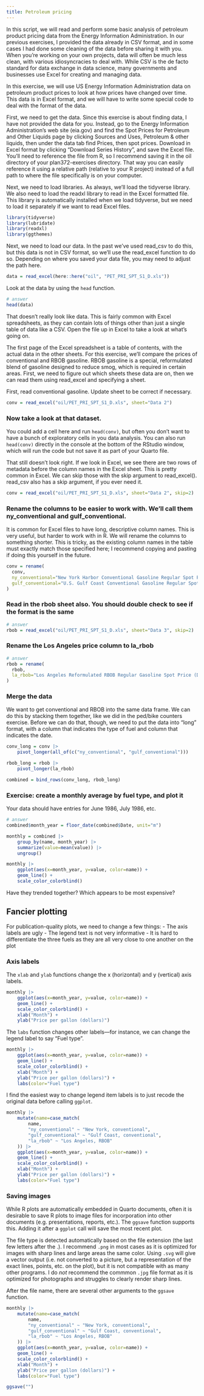 ```yaml
---
title: Petroleum pricing
---
```


 In this script, we will read and perform some basic analysis of petroleum product
pricing data from the Energy Information Administration.
In our previous exercises, I provided the data already in CSV format, and in some
cases I had done some cleaning of the data before sharing it with you. When you're
working on your own projects, data will often be much less clean, with various
idiosyncracies to deal with. While CSV is the de facto standard for data exchange
in data science, many governments and businesses use Excel for creating and managing
data.

In this exercise, we will use US Energy Information Administration data on petroleum
product prices to look at how prices have changed over time. This data is in Excel format,
and we will have to write some special code to deal with the format of the data.

First, we need to get the data. Since this exercise is about finding data, I have not
provided the data for you. Instead, go to the Energy Information Administration's
web site (eia.gov) and find the Spot Prices for Petroleum and Other Liquids page by clicking
Sources and Uses, Petroleum & other liquids, then under the data tab find Prices, then
spot prices. Download in Excel format by clicking "Download Series History", and save the
Excel file. You'll need to reference the file from R, so I recommend saving it in the
oil directory of your plan372-exercises directory. That way you can easily reference it
using a relative path (relative to your R project) instead of a full path to where
the file specifically is on your computer.

Next, we need to load libraries. As always, we'll load the tidyverse library.
We also need to load the readxl library to read in the Excel formatted file.
This library is automatically installed when we load tidyverse, but we need to load
it separately if we want to read Excel files.

```r
library(tidyverse)
library(lubridate)
library(readxl)
library(ggthemes)
```

Next, we need to load our data. In the past we've used read_csv to do this, but this
data is not in CSV format, so we'll use the read_excel function to do so. Depending on
where you saved your data file, you may need to adjust the path here.

```r
data = read_excel(here::here("oil", "PET_PRI_SPT_S1_D.xls"))
```

Look at the data by using the `head` function.

```r
# answer
head(data)
```

That doesn't really look like data. This is fairly common with Excel spreadsheets, as they
can contain lots of things other than just a single table of data like a CSV. Open
the file up in Excel to take a look at what's going on.

The first page of the Excel spreadsheet is a table of contents, with the actual data
in the other sheets. For this exercise, we'll compare the prices of conventional and
RBOB gasoline. RBOB gasoline is a special, reformulated blend of gasoline designed to
reduce smog, which is required in certain areas. First, we need to figure out which sheets
these data are on, then we can read them using read_excel and specifying a sheet.

First, read conventional gasoline. Update sheet to be correct if necessary.

```r
conv = read_excel("oil/PET_PRI_SPT_S1_D.xls", sheet="Data 2")
```

### Now take a look at that dataset.

You could add a cell here and run `head(conv)`, but often you don't want to have a bunch of exploratory cells in you data analysis. You can also run `head(conv)` directly in the console at the bottom of the RStudio window, which will run the code but not save it as part of your Quarto file.

That still doesn't look right. If we look in Excel, we see there are two rows of metadata
before the column names in the Excel sheet. This is pretty common in Excel. We can skip those
with the skip argument to read_excel(). read_csv also has a skip argument, if you ever need it.

```r
conv = read_excel("oil/PET_PRI_SPT_S1_D.xls", sheet="Data 2", skip=2)
```

### Rename the columns to be easier to work with. We'll call them ny_conventional and gulf_conventional.

It is common for Excel files to have long, descriptive column names. This is very useful, but harder to work with in R. We will rename the columns to something shorter. This is tricky, as the existing column names in the table must exactly match those specified here; I recommend copying and pasting if doing this yourself in the future.

```r
conv = rename(
  conv,
  ny_conventional="New York Harbor Conventional Gasoline Regular Spot Price FOB (Dollars per Gallon)",
  gulf_conventional="U.S. Gulf Coast Conventional Gasoline Regular Spot Price FOB (Dollars per Gallon)"
)
```

### Read in the rbob sheet also. You should double check to see if the format is the same

```r
# answer
rbob = read_excel("oil/PET_PRI_SPT_S1_D.xls", sheet="Data 3", skip=2)
```

### Rename the Los Angeles price column to la_rbob

```r
# answer
rbob = rename(
  rbob,
  la_rbob="Los Angeles Reformulated RBOB Regular Gasoline Spot Price (Dollars per Gallon)"
)
```

### Merge the data

We want to get conventional and RBOB into the same data frame. We can do this by stacking them together, like we did in the ped/bike counters exercise. Before we can do that, though, we need to put the data into "long" format, with a column that indicates the type of fuel and column that indicates the date.

```r
conv_long = conv |>
    pivot_longer(all_of(c("ny_conventional", "gulf_conventional")))

rbob_long = rbob |>
    pivot_longer(la_rbob)

combined = bind_rows(conv_long, rbob_long)
```


### Exercise: create a monthly average by fuel type, and plot it

Your data should have entries for June 1986, July 1986, etc.

```r
# answer
combined$month_year = floor_date(combined$Date, unit="m")

monthly = combined |>
    group_by(name, month_year) |>
    summarize(value=mean(value)) |>
    ungroup()

monthly |>
    ggplot(aes(x=month_year, y=value, color=name)) +
    geom_line() +
    scale_color_colorblind()

```

Have they trended together? Which appears to be most expensive?

## Fancier plotting

For publication-quality plots, we need to change a few things:
- The axis labels are ugly
- The legend text is not very informative
- It is hard to differentiate the three fuels as they are all very close to one another on the plot

### Axis labels

The `xlab` and `ylab` functions change the x (horizontal) and y (vertical) axis labels.

```r
monthly |>
    ggplot(aes(x=month_year, y=value, color=name)) +
    geom_line() +
    scale_color_colorblind() +
    xlab("Month") +
    ylab("Price per gallon (dollars)")
```

The `labs` function changes other labels—for instance, we can change the legend label to say "Fuel type".

```r
monthly |>
    ggplot(aes(x=month_year, y=value, color=name)) +
    geom_line() +
    scale_color_colorblind() +
    xlab("Month") +
    ylab("Price per gallon (dollars)") +
    labs(color="Fuel type")
```

I find the easiest way to change legend item labels is to just recode the original data before calling `ggplot`.

```r
monthly |>
    mutate(name=case_match(
        name,
        "ny_conventional" ~ "New York, conventional",
        "gulf_conventional" ~ "Gulf Coast, conventional",
        "la_rbob" ~ "Los Angeles, RBOB"
    )) |>
    ggplot(aes(x=month_year, y=value, color=name)) +
    geom_line() +
    scale_color_colorblind() +
    xlab("Month") +
    ylab("Price per gallon (dollars)") +
    labs(color="Fuel type")
```

### Saving images

While R plots are automatically embedded in Quarto documents, often it is desirable to save R plots to image files for incorporation into other documents (e.g. presentations, reports, etc.). The `ggsave` function supports this. Adding it after a `ggplot` call will save the most recent plot.

The file type is detected automatically based on the file extension (the last few letters after the .). I recommend `.png` in most cases as it is optimized for images with sharp lines and large areas the same color. Using `.svg` will give a vector output (i.e. not converted to a picture, but a representation of the exact lines, points, etc. on the plot), but it is not compatible with as many other programs. I do _not_ recommend the commmon `.jpg` file format as it is optimized for photographs and struggles to clearly render sharp lines.

After the file name, there are several other arguments to the `ggsave` function. 

```r
monthly |>
    mutate(name=case_match(
        name,
        "ny_conventional" ~ "New York, conventional",
        "gulf_conventional" ~ "Gulf Coast, conventional",
        "la_rbob" ~ "Los Angeles, RBOB"
    )) |>
    ggplot(aes(x=month_year, y=value, color=name)) +
    geom_line() +
    scale_color_colorblind() +
    xlab("Month") +
    ylab("Price per gallon (dollars)") +
    labs(color="Fuel type")

ggsave("")
```